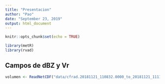 ```yaml
---
title: "Presentacion"
author: "Pao"
date: "September 23, 2019"
output: html_document
---
```


```r
knitr::opts_chunk$set(echo = TRUE)

library(metR)
library(rvad)
```

## Campos de dBZ y Vr

```r
volumen <- ReadNetCDF("data/cfrad.20181121_110832.0000_to_20181121_111113.0000_RMA4_0200_02.nc")
```


